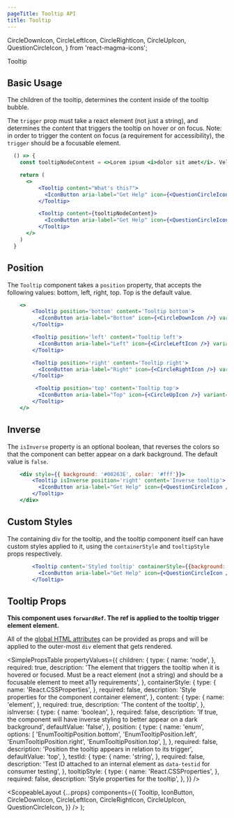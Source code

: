 ```yaml
---
pageTitle: Tooltip API
title: Tooltip
---
```


  CircleDownIcon,
  CircleLeftIcon,
  CircleRightIcon,
  CircleUpIcon,
  QuestionCircleIcon,
} from 'react-magma-icons';

<DocsHeading to="/design/tooltips/" type="design">
  Tooltip
</DocsHeading>

## Basic Usage

The children of the tooltip, determines the content inside of the tooltip bubble.

The `trigger` prop must take a react element (not just a string), and determines the content that triggers the tooltip on hover or on focus. Note: in order to trigger the content on focus (a requirement for accessibility), the `trigger` should be a focusable element.

```.jsx
  () => {
    const tooltipNodeContent = <>Lorem ipsum <i>dolor sit amet</i>. Vel molestie no, ut vim.</>

    return (
      <>
          <Tooltip content="What's this?">
            <IconButton aria-label="Get Help" icon={<QuestionCircleIcon />} variant="link" />
          </Tooltip>

          <Tooltip content={tooltipNodeContent}>
            <IconButton aria-label="Get Help" icon={<QuestionCircleIcon />} variant="link" />
          </Tooltip>
      </>
    )
  }
```

## Position

The `Tooltip` component takes a `position` property, that accepts the following values: bottom, left, right, top. Top is the default value.

```.jsx
    <>
        <Tooltip position='bottom' content='Tooltip bottom'>
          <IconButton aria-label="Bottom" icon={<CircleDownIcon />} variant="link" />
        </Tooltip>

        <Tooltip position='left' content='Tooltip left'>
          <IconButton aria-label="Left" icon={<CircleLeftIcon />} variant="link" />
        </Tooltip>

        <Tooltip position='right' content='Tooltip right'>
          <IconButton aria-label="Right" icon={<CircleRightIcon />} variant="link" />
        </Tooltip>

         <Tooltip position='top' content='Tooltip top'>
          <IconButton aria-label="Top" icon={<CircleUpIcon />} variant="link" />
        </Tooltip>
    </>
```

## Inverse

The `isInverse` property is an optional boolean, that reverses the colors so that the component can better appear on a dark background.
The default value is `false`.

```.jsx
    <div style={{ background: '#00263E', color: '#fff'}}>
        <Tooltip isInverse position='right' content='Inverse tooltip'>
          <IconButton aria-label="Get Help" icon={<QuestionCircleIcon />} isInverse variant="link" />
        </Tooltip>
    </div>
```

## Custom Styles

The containing div for the tooltip, and the tooltip component itself can have custom styles applied to it, using the `containerStyle` and `tooltipStyle` props respectively.

```.jsx
        <Tooltip content='Styled tooltip' containerStyle={{background: 'pink', padding: '10px' }} tooltipStyle={{ border: '1px solid red', background: 'yellow', color: 'black', padding: '10px' }}>
          <IconButton aria-label="Get Help" icon={<QuestionCircleIcon />} variant="link" />
        </Tooltip>
```

## Tooltip Props

**This component uses `forwardRef`. The ref is applied to the tooltip trigger element element.**

All of the [global HTML attributes](https://developer.mozilla.org/en-US/docs/Web/HTML/Global_attributes) can be provided as props and will be applied to the outer-most `div` element that gets rendered.

<SimplePropsTable
  propertyValues={{
    children: {
      type: {
        name: 'node',
      },
      required: true,
      description:
        'The element that triggers the tooltip when it is hovered or focused.  Must be a react element (not a string) and should be a focusable element to meet a11y requirements',
    },
    containerStyle: {
      type: {
        name: 'React.CSSProperties',
      },
      required: false,
      description: 'Style properties for the component container element',
    },
    content: {
      type: {
        name: 'element',
      },
      required: true,
      description: 'The content of the tooltip',
    },
    isInverse: {
      type: {
        name: 'boolean',
      },
      required: false,
      description:
        'If true, the component will have inverse styling to better appear on a dark background',
      defaultValue: 'false',
    },
    position: {
      type: {
        name: 'enum',
        options: [
          'EnumTooltipPosition.bottom',
          'EnumTooltipPosition.left',
          'EnumTooltipPosition.right',
          'EnumTooltipPosition.top',
        ],
      },
      required: false,
      description: 'Position the tooltip appears in relation to its trigger',
      defaultValue: 'top',
    },
    testId: {
      type: {
        name: 'string',
      },
      required: false,
      description:
        'Test ID attached to an internal element as `data-testid` for consumer testing',
    },
    tooltipStyle: {
      type: {
        name: 'React.CSSProperties',
      },
      required: false,
      description: 'Style properties for the tooltip',
    },
  }}
/>

  <ScopeableLayout
    {...props}
    components={{
      Tooltip,
      IconButton,
      CircleDownIcon,
      CircleLeftIcon,
      CircleRightIcon,
      CircleUpIcon,
      QuestionCircleIcon,
    }}
  />
);
